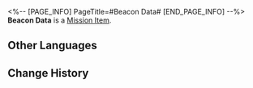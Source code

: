 <%-- [PAGE_INFO]
PageTitle=#Beacon Data#
[END_PAGE_INFO] --%>
{{Item Infobox
|id          = 149983
|image       = Item Beacon Data.png
|type        = Mission Item
|invCategory = 
|rarity      = 1
|effect      = 
|description = 
}}
'''Beacon Data''' is a [[Mission Item]].

==Other Languages==
{{Other Languages
|en   = Beacon Data
|zhs  = 信标数据
|zht  = 信標資料
|ja   = ビーコンデータ
|ko   = 비콘 데이터
|es   = Datos de la baliza
|fr   = Données de balise
|ru   = Данные с маячка
|th   = ข้อมูล Beacon
|vi   = Dữ Liệu Máy Phát Liên Kết
|de   = Leuchtfeuer-Daten
|id   = Data Beacon
|pt   = Dados de Sinal
}}

==Change History==
{{Change History|1.0}}